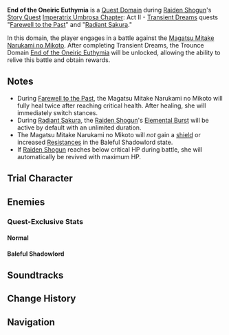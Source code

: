 {{About|the Quest Domain|the Trounce Domain|End of the Oneiric Euthymia}}
{{Domain Infobox
|image        = Domain End of the Oneiric Euthymia.png
|title        = End of the Oneiric Euthymia
|trial        = Raiden Shogun
|type         = Quest
|description  = Countless dreams once blew about here like petals in the wind, never to be fulfilled. This is the origin of Eternity, and it is also "her" end.
|quest        = Farewell to the Past
|quest2       = Radiant Sakura
|quest_type   = Story
|region       = Inazuma
|area         = Narukami Island
|subarea      = Mt. Yougou
|domain       = End of the Oneiric Euthymia
|requiredAR   = 40
|recLevel     = WL-dependent
}}
'''End of the Oneiric Euthymia''' is a [[Quest Domain]] during [[Raiden Shogun]]'s [[Story Quest]] [[Imperatrix Umbrosa Chapter]]: Act II - [[Transient Dreams]] quests "[[Farewell to the Past]]" and "[[Radiant Sakura]]."

In this domain, the player engages in a battle against the [[Magatsu Mitake Narukami no Mikoto]]. After completing Transient Dreams, the Trounce Domain [[End of the Oneiric Euthymia]] will be unlocked, allowing the ability to relive this battle and obtain rewards.

==Notes==
* During [[Farewell to the Past]], the Magatsu Mitake Narukami no Mikoto will fully heal twice after reaching critical health. After healing, she will immediately switch stances.
* During [[Radiant Sakura]], the [[Raiden Shogun]]'s [[Secret Art: Musou Shinsetsu|Elemental Burst]] will be active by default with an unlimited duration.
* The Magatsu Mitake Narukami no Mikoto will ''not'' gain a [[shield]] or increased [[Resistance]]s in the Baleful Shadowlord state.
* If [[Raiden Shogun]] reaches below critical HP during battle, she will automatically be revived with maximum HP.<!--Check when-->

==Trial Character==
{{Transclude|Farewell to the Past|Trial Character}}

==Enemies==
{{Card|End of the Oneiric Euthymia|type=Enemy|text=Shogun}}

===Quest-Exclusive Stats===
====Normal====
{{Enemy Stats
| hp_ratio = 3.6
| hp_type = 2
| atk_ratio = 1.6
| atk_type = 2
| hide_notes = 1
}}

====Baleful Shadowlord====
{{Enemy Stats
| hp_ratio = 18
| hp_type = 2
| atk_ratio = 2
| atk_type = 2
| hide_notes = 1
}}

==Soundtracks==
{{Soundtracks by Category Table|type=domain}}

==Change History==
{{Change History|2.5}}

==Navigation==
{{Domain Navbox|Temporary}}